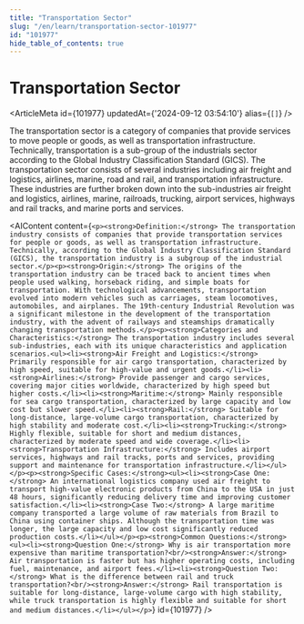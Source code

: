 ```yaml
---
title: "Transportation Sector"
slug: "/en/learn/transportation-sector-101977"
id: "101977"
hide_table_of_contents: true
---
```



# Transportation Sector

<ArticleMeta id={101977} updatedAt={'2024-09-12 03:54:10'} alias={`[]`} />
<div className='border-solid border-b border-t-0 my-4 border-[var(--ifm-color-gray-300)]' />

The transportation sector is a category of companies that provide services to move people or goods, as well as transportation infrastructure. Technically, transportation is a sub-group of the industrials sector according to the Global Industry Classification Standard (GICS). The transportation sector consists of several industries including air freight and logistics, airlines, marine, road and rail, and transportation infrastructure. These industries are further broken down into the sub-industries air freight and logistics, airlines, marine, railroads, trucking, airport services, highways and rail tracks, and marine ports and services.

<AIContent content={`<p><strong>Definition:</strong> The transportation industry consists of companies that provide transportation services for people or goods, as well as transportation infrastructure. Technically, according to the Global Industry Classification Standard (GICS), the transportation industry is a subgroup of the industrial sector.</p><p><strong>Origin:</strong> The origins of the transportation industry can be traced back to ancient times when people used walking, horseback riding, and simple boats for transportation. With technological advancements, transportation evolved into modern vehicles such as carriages, steam locomotives, automobiles, and airplanes. The 19th-century Industrial Revolution was a significant milestone in the development of the transportation industry, with the advent of railways and steamships dramatically changing transportation methods.</p><p><strong>Categories and Characteristics:</strong> The transportation industry includes several sub-industries, each with its unique characteristics and application scenarios.<ul><li><strong>Air Freight and Logistics:</strong> Primarily responsible for air cargo transportation, characterized by high speed, suitable for high-value and urgent goods.</li><li><strong>Airlines:</strong> Provide passenger and cargo services, covering major cities worldwide, characterized by high speed but higher costs.</li><li><strong>Maritime:</strong> Mainly responsible for sea cargo transportation, characterized by large capacity and low cost but slower speed.</li><li><strong>Rail:</strong> Suitable for long-distance, large-volume cargo transportation, characterized by high stability and moderate cost.</li><li><strong>Trucking:</strong> Highly flexible, suitable for short and medium distances, characterized by moderate speed and wide coverage.</li><li><strong>Transportation Infrastructure:</strong> Includes airport services, highways and rail tracks, ports and services, providing support and maintenance for transportation infrastructure.</li></ul></p><p><strong>Specific Cases:</strong><ul><li><strong>Case One:</strong> An international logistics company used air freight to transport high-value electronic products from China to the USA in just 48 hours, significantly reducing delivery time and improving customer satisfaction.</li><li><strong>Case Two:</strong> A large maritime company transported a large volume of raw materials from Brazil to China using container ships. Although the transportation time was longer, the large capacity and low cost significantly reduced production costs.</li></ul></p><p><strong>Common Questions:</strong><ul><li><strong>Question One:</strong> Why is air transportation more expensive than maritime transportation?<br/><strong>Answer:</strong> Air transportation is faster but has higher operating costs, including fuel, maintenance, and airport fees.</li><li><strong>Question Two:</strong> What is the difference between rail and truck transportation?<br/><strong>Answer:</strong> Rail transportation is suitable for long-distance, large-volume cargo with high stability, while truck transportation is highly flexible and suitable for short and medium distances.</li></ul></p>`} id={101977} />
